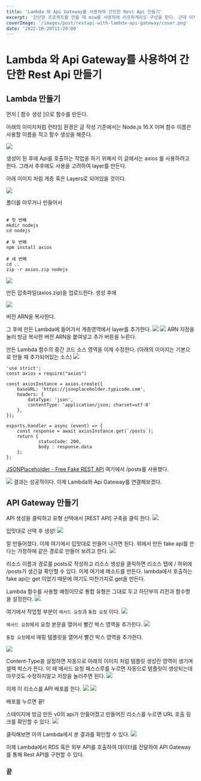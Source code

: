 ```yaml
---
title: 'Lambda 와 Api Gateway를 사용하여 간단한 Rest Api 만들기'
excerpt: '간단한 프로젝트를 만들 때 msw를 사용하여 러프하게라도 구성을 한다. 근데 이제 실서버에 배포를 하고자 한다면 백엔드를 고려하게 되는데 단순한 REST API를 만든다면 번거롭게 백엔드를 구성하여 배포하지 않고 만들 수 있는 방법들이 여럿 있다. 그 중에 AWS의 서비스들을 이용하여 간단한 REST API를 만들어보고자 한다.'
coverImage: '/images/post/restapi-with-lambda-api-gateway/cover.png'
date: '2022-10-20T11:20:00'
---
```




# Lambda 와 Api Gateway를 사용하여 간단한 Rest Api 만들기

## Lambda 만들기

먼저 [ 함수 생성 ]으로 함수를 만든다.  

아래의 이미지처럼 런타임 환경은 글 작성 기준에서는 Node.js 16.X 이며  함수 이름은 사용할 이름을 적고 함수 생성을 해준다.

<Img size={100} src="1.png"/>

생성이 된 후에 Api를 호출하는 작업을 하기 위해서 이 글에서는 axios 를 사용하려고 한다. 그래서 추후에도 사용을 고려하여 layer를 만든다.

아래 이미지 처럼 계층 혹은 Layers로 되어있을 것이다.

<Img size={100} src="2.png"/>

폴더를 아무거나 만들어서 

```

# 첫 번째
mkdir nodejs
cd nodejs

# 두 번째
npm install axios

# 세 번째
cd ..
zip -r axios.zip nodejs
```

<Img size={100} src="3.png"/>
 
만든 압축파일(axios.zip)을 업로드한다. 생성 후에 

<Img size={100} src="4.png"/>

버전 ARN을 복사한다.


그 후에 만든 Lambda에 들어가서 계층영역에서 layer를 추가한다.
<Img size={100} src="5.png"/>
<Img size={100} src="6.png"/>
ARN 지정을 눌러 방금 복사한 버전 ARN을 붙여넣고 추가 버튼을 누른다.

만든 Lambda 함수의 중간 코드 소스 영역을 이제 수정한다.
(아래의 이미지는 기본으로 만들 때 추가되어있는 소스)
<Img size={100} src="7.png"/>

```
'use strict';
const axios = require("axios")

const axiosInstance = axios.create({
    baseURL: 'https://jsonplaceholder.typicode.com',
    headers: {
        dataType: 'json',
        contentType: 'application/json; charset=utf-8'
    },
});
    
exports.handler = async (event) => {
    const response = await axiosInstance.get(`/posts`);
    return {
     		statusCode: 200,
    		body : response.data
    };
};
```

[JSONPlaceholder - Free Fake REST API](https://jsonplaceholder.typicode.com/) 여기에서 /posts를 사용했다.

<Img size={100} src="8.png"/>
결과는 성공적이다. 이제 Lambda와 Api Gateway를 연결해보겠다.


## API Gateway 만들기
API 생성을 클릭하고 유형 선택에서 [REST API] 구축을 클릭 한다. 
<Img size={100} src="9.png"/>

입맛대로 선택 후 생성!
<Img size={100} src="10.png"/>

잘 만들어졌다. 이제 여기에서 입맛대로 만들어 나가면 된다. 위에서 만든 fake api를 쓴다는 가정하에 같은 경로로 만들어 보려고 한다.
<Img size={100} src="11.png"/>

리소스 이름과 경로를 posts로 작성하고 리소스 생성을 클릭하면 리소스 탭에 / 하위에 /posts가 생긴걸 확인할 수 있다. 이제 여기에 메소드를 만든다. lambda에서 호출하는 fake api는  get 이었기 때문에 여기도 마찬가지로 get을 만든다.


Lambda 함수를 사용할 예정이므로 통합 유형은 그대로 두고 하단부의 리전과 함수명을 설정한다. 
<Img size={100} src="12.png"/>

여기에서 작업할 부분이  `메서드 요청`과 `통합 요청` 이다.
<Img size={100} src="13.png"/>

`메서드 요청`에서 요청 본문을 열어서 빨간 박스 영역을 추가한다.
<Img size={100} src="14.png"/>

`통합 요청`에서 매핑 템플릿을 열어서 빨간 박스 영역을 추가한다.

<Img size={100} src="15.png"/>

 Content-Type을 설정하면 자동으로 아래의 이미지 처럼 템플릿 생성란 영역이 생기며 셀렉 박스가 뜬다. 이 때 메서드 요청 패스스루를 누르면 자동으로 템플릿이 생성되는데 아무것도 수정하지말고 저장을 눌러주면 된다.
<Img size={100} src="16.png"/>




이제 이 리소스를 API 배포를 한다.
<Img size={100} src="17.png"/>
<Img size={100} src="18.png"/>

배포를 누르면 끝!

스테이지에 방금 만든 v0의 api가 만들어졌고 만들어진 리소스를 누르면 URL 호출 링크를 확인할 수 있다.
<Img size={100} src="19.png"/>

클릭해보면 아까 Lambda에서 본 결과를 확인할 수 있다. 
<Img size={100} src="20.png"/>

이제 Lambda에서 RDS 혹은 외부 API를 호출하여 데이터를 전달하여 API Gateway를 통해 Rest API를 구현할 수 있다.


### 끝

